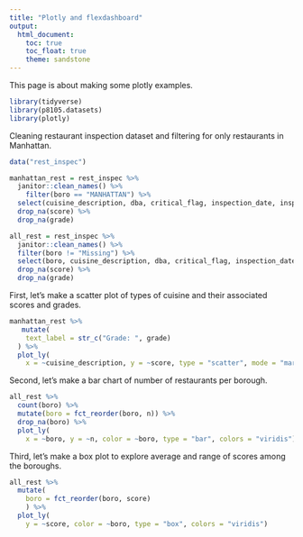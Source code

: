```yaml
---
title: "Plotly and flexdashboard"
output: 
  html_document:
    toc: true
    toc_float: true
    theme: sandstone
---
```


This page is about making some plotly examples. 

``` r
library(tidyverse)
library(p8105.datasets)
library(plotly)
```

Cleaning restaurant inspection dataset and filtering for only restaurants in Manhattan. 
```r
data("rest_inspec")

manhattan_rest = rest_inspec %>%
  janitor::clean_names() %>%
    filter(boro == "MANHATTAN") %>%
  select(cuisine_description, dba, critical_flag, inspection_date, inspection_type, score, violation_code, building, street, zipcode, grade) %>%
  drop_na(score) %>%
  drop_na(grade) 

all_rest = rest_inspec %>%
  janitor::clean_names() %>%
  filter(boro != "Missing") %>%
  select(boro, cuisine_description, dba, critical_flag, inspection_date, inspection_type, score, violation_code, building, street, zipcode, grade) %>%
  drop_na(score) %>%
  drop_na(grade) 
```

First, let's make a scatter plot of types of cuisine and their associated scores and grades. 
```r
manhattan_rest %>%
   mutate(
    text_label = str_c("Grade: ", grade)
  ) %>% 
  plot_ly(
    x = ~cuisine_description, y = ~score, type = "scatter", mode = "markers", color = ~grade, text = ~text_label, alpha = 0.5)
```

Second, let's make a bar chart of number of restaurants per borough. 
```r
all_rest %>%
  count(boro) %>%
  mutate(boro = fct_reorder(boro, n)) %>% 
  drop_na(boro) %>%
  plot_ly(
    x = ~boro, y = ~n, color = ~boro, type = "bar", colors = "viridis")
```


Third, let's make a box plot to explore average and range of scores among the boroughs. 
```r
all_rest %>%
  mutate(
    boro = fct_reorder(boro, score)
    ) %>%
  plot_ly(
    y = ~score, color = ~boro, type = "box", colors = "viridis")
```

